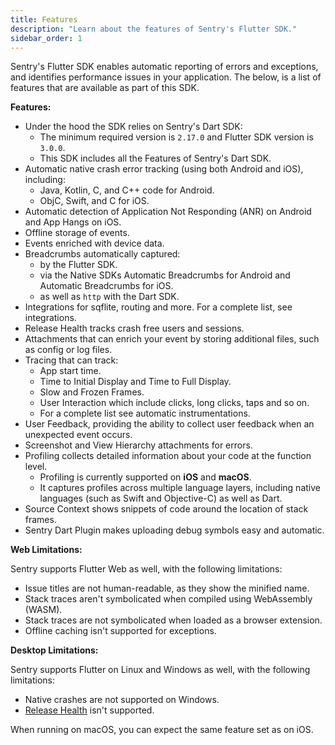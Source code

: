 ```yaml
---
title: Features
description: "Learn about the features of Sentry's Flutter SDK."
sidebar_order: 1
---
```


Sentry's Flutter SDK enables automatic reporting of errors and exceptions, and identifies performance issues in your application. The below, is a list of features that are available as part of this SDK.

**Features:**

- Under the hood the SDK relies on <Link to="/platforms/dart">Sentry's Dart SDK</Link>:
    - The minimum required version is `2.17.0` and Flutter SDK version is `3.0.0`.
    - This SDK includes all the <Link to="/platforms/dart/features">Features of Sentry's Dart SDK</Link>.
- Automatic native crash error tracking (using both <Link to="/platforms/android">Android</Link> and <Link to="/platforms/apple/guides/ios">iOS</Link>), including:
    - Java, Kotlin, C, and C++ code for Android.
    - ObjC, Swift, and C for iOS.
- Automatic detection of <Link to="/platforms/android/configuration/app-not-respond">Application Not Responding (ANR)</Link> on Android and <Link to="/platforms/apple/guides/ios/configuration/app-hangs/">App Hangs</Link> on iOS.
- Offline storage of events.
- Events <PlatformLink to="/enriching-events/context">enriched</PlatformLink> with device data.
- Breadcrumbs automatically captured:
    - by the <PlatformLink to="/enriching-events/breadcrumbs/#automatic-breadcrumbs">Flutter SDK</PlatformLink>.
    - via the Native SDKs <Link to="/platforms/android/enriching-events/breadcrumbs/#automatic-breadcrumbs">Automatic Breadcrumbs for Android</Link> and <Link to="/platforms/apple/enriching-events/breadcrumbs/#automatic-breadcrumbs">Automatic Breadcrumbs for iOS</Link>.
    - as well as `http` with the <Link to="/platforms/dart/enriching-events/breadcrumbs/#automatic-breadcrumbs">Dart SDK</Link>.
- Integrations for sqflite, routing and more. For a complete list, see <PlatformLink to="/integrations">integrations</PlatformLink>.
- <Link to="/product/releases/health">Release Health</Link> tracks crash free users and sessions.
- <PlatformLink to="/enriching-events/attachments">Attachments</PlatformLink> that can enrich your event by storing additional files, such as config or log files.
- <PlatformLink to="/tracing">Tracing</PlatformLink> that can track:
  - <PlatformLink to="/integrations/app-start-instrumentation">App start time</PlatformLink>.
  - <PlatformLink to="/integrations/routing-instrumentation/#time-to-initial-display">Time to Initial Display and Time to Full Display</PlatformLink>.
  - <PlatformLink to="/integrations/slow-and-frozen-frames-instrumentation">Slow and Frozen Frames</PlatformLink>.
  - <PlatformLink to="/integrations/user-interaction-instrumentation">User Interaction</PlatformLink> which include clicks, long clicks, taps and so on.
  - For a complete list see <PlatformLink to="/tracing/instrumentation/automatic-instrumentation">automatic instrumentations</PlatformLink>.
- <PlatformLink to="/user-feedback">User Feedback</PlatformLink>, providing the ability to collect user feedback when an unexpected event occurs.
- <PlatformLink to="/enriching-events/screenshots">Screenshot</PlatformLink> and <PlatformLink to="/enriching-events/viewhierarchy">View Hierarchy</PlatformLink> attachments for errors.
- <PlatformLink to="/profiling">Profiling</PlatformLink> collects detailed information about your code at the function level.
  - Profiling is currently supported on **iOS** and **macOS**.
  - It captures profiles across multiple language layers, including native languages (such as Swift and Objective-C) as well as Dart.
- <PlatformLink to="/data-management/debug-files/source-context">Source Context</PlatformLink> shows snippets of code around the location of stack frames.
- <PlatformLink to="/upload-debug">Sentry Dart Plugin</PlatformLink> makes uploading debug symbols easy and automatic.

**Web Limitations:**

Sentry supports Flutter Web as well, with the following limitations:

- Issue titles are not human-readable, as they show the minified name.
- Stack traces aren't symbolicated when compiled using WebAssembly (WASM).
- Stack traces are not symbolicated when loaded as a browser extension.
- Offline caching isn't supported for exceptions.

**Desktop Limitations:**

Sentry supports Flutter on Linux and Windows as well, with the following limitations:

- Native crashes are not supported on Windows.
- [Release Health](/product/releases/health/) isn't supported.

When running on macOS, you can expect the same feature set as on iOS.

